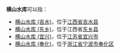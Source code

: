 '''横山水库'''可以指：
* [[横山水库_(吉水)|横山水库 (吉水)]]，位于[[江西省|江西省]][[吉水县|吉水县]]
* [[横山水库_(东乡)|横山水库 (东乡)]]，位于江西省[[东乡县|东乡县]]
* [[横山水库_(宜兴)|横山水库 (宜兴)]]，位于[[江苏省|江苏省]][[宜兴市|宜兴市]]
* [[横山水库_(奉化)|横山水库 (奉化)]]，位于[[浙江省|浙江省]][[宁波市|宁波市]][[奉化区|奉化区]]
{{dab|H|cat=四字水庫消歧義}}